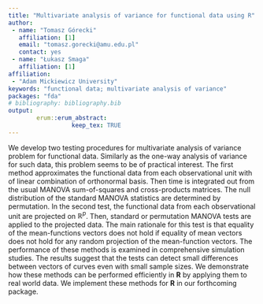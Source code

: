 ---
title: "Multivariate analysis of variance for functional data using R"
author:
 - name: "Tomasz Górecki"
   affiliation: [1]
   email: "tomasz.gorecki@amu.edu.pl"
   contact: yes
 - name: "Łukasz Smaga"
   affiliation: [1]
affiliation:
 - "Adam Mickiewicz University"
keywords: "functional data; multivariate analysis of variance"
packages: "fda"
# bibliography: bibliography.bib
output:  
        erum::erum_abstract:
                  keep_tex: TRUE
---

We develop two testing procedures for multivariate analysis of variance
problem for functional data. Similarly as the one-way analysis of
variance for such data, this problem seems to be of practical interest.
The first method approximates the functional data from each
observational unit with of linear combination of orthonormal basis. Then
time is integrated out from the usual MANOVA sum-of-squares and
cross-products matrices. The null distribution of the standard MANOVA
statistics are determined by permutation. In the second test, the
functional data from each observational unit are projected on
 $\mathbb{R}^p$. Then, standard or permutation MANOVA tests are applied
to the projected data. The main rationale for this test is that equality
of the mean-functions vectors does not hold if equality of mean vectors
does not hold for any random projection of the mean-function vectors.
The performance of these methods is examined in comprehensive simulation
studies. The results suggest that the tests can detect small differences
between vectors of curves even with small sample sizes. We demonstrate
how these methods can be performed efficiently in **R** by applying them to
real world data. We implement these methods for **R** in our forthcoming
package.

<!--  -->
<!-- **References** -->
<!-- \begin{thebibliography}{12}
 \bibitem{CAFB2010} Cuesta-Albertos, J.A., Febrero-Bande, M. (2010) A simple multiway ANOVA for functional data. Test 19, 537--557.
 
 \bibitem{GS2015} G\'orecki, T., Smaga, \L. (2015) A comparison of tests for the one-way ANOVA problem for functional data. Comput. Statist. 30, 987--1010. 
 
 \bibitem{GS2016} G\'orecki, T., Smaga, \L., Multivariate analysis of variance for functional data (under review)
 
 \bibitem{HK} Horv\'ath, L., Kokoszka, P. (2012) Inference for functional data with applications. Springer, New York.
 
 \bibitem{Retal2009} Ramsay, J.O., Hooker, G., Graves, S. (2009) Functional data analysis with R and MATLAB. Springer, Berlin.
 
 \bibitem{RWGHfda2014} Ramsay, J.O., Wickham, H., Graves, S., Hooker, G. (2014) fda: Functional data analysis. R package version 2.4.3. \url{http://CRAN.R-project.org/package=fda}
 
 \bibitem{RCoreTeam2015} R Core Team (2015) R: a language and environment for statistical computing. R Foundation for Statistical Computing, Vienna, Austria. \url{http://www.R-project.org/}
 
 \bibitem{Z2013} Zhang, J.T. (2013) Analysis of variance for functional data. Chapman $\&$ Hall, London.
 \end{thebibliography} -->
